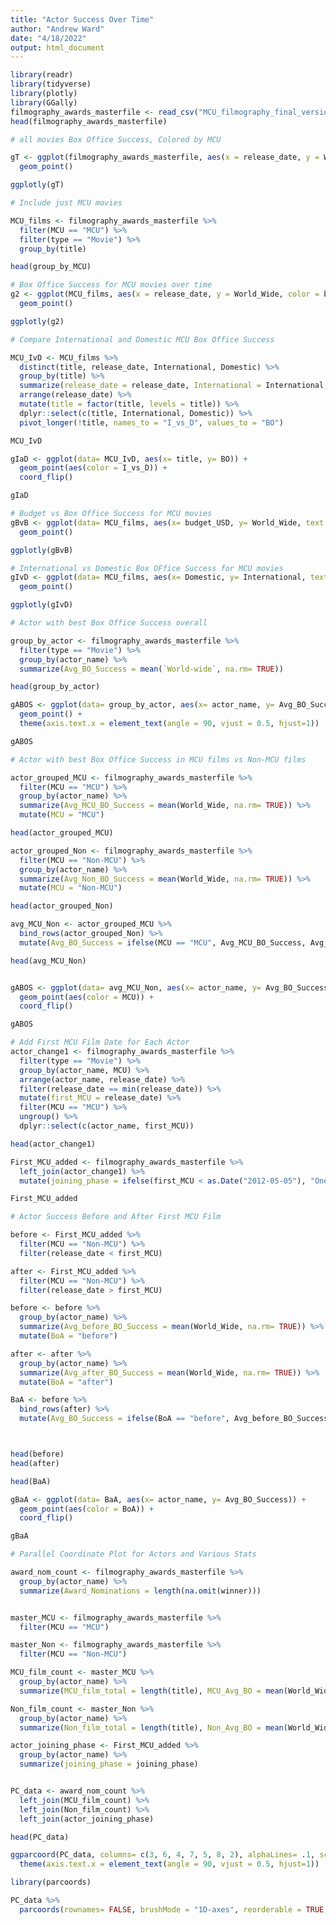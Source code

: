 ```yaml
---
title: "Actor Success Over Time"
author: "Andrew Ward"
date: "4/18/2022"
output: html_document
---
```


```r
library(readr)
library(tidyverse)
library(plotly)
library(GGally)
filmography_awards_masterfile <- read_csv("MCU_filmography_final_version.csv")
head(filmography_awards_masterfile)

```


```r
# all movies Box Office Success, Colored by MCU

gT <- ggplot(filmography_awards_masterfile, aes(x = release_date, y = World_Wide, color = MCU, text = title)) +
  geom_point()

ggplotly(gT)

```








```r
# Include just MCU movies

MCU_films <- filmography_awards_masterfile %>%
  filter(MCU == "MCU") %>%
  filter(type == "Movie") %>%
  group_by(title)

head(group_by_MCU)

```

```r
# Box Office Success for MCU movies over time
g2 <- ggplot(MCU_films, aes(x = release_date, y = World_Wide, color = budget_USD, text = actor_name)) +
  geom_point()

ggplotly(g2)

```


```r
# Compare International and Domestic MCU Box Office Success

MCU_IvD <- MCU_films %>%
  distinct(title, release_date, International, Domestic) %>%
  group_by(title) %>%
  summarize(release_date = release_date, International = International, Domestic = Domestic) %>%
  arrange(release_date) %>%
  mutate(title = factor(title, levels = title)) %>%
  dplyr::select(c(title, International, Domestic)) %>%
  pivot_longer(!title, names_to = "I_vs_D", values_to = "BO")

MCU_IvD

gIaD <- ggplot(data= MCU_IvD, aes(x= title, y= BO)) +
  geom_point(aes(color = I_vs_D)) +
  coord_flip()

gIaD

```

```r
# Budget vs Box Office Success for MCU movies
gBvB <- ggplot(data= MCU_films, aes(x= budget_USD, y= World_Wide, text = title)) +
  geom_point()

ggplotly(gBvB)

```



```r
# International vs Domestic Box OFfice Success for MCU movies
gIvD <- ggplot(data= MCU_films, aes(x= Domestic, y= International, text= title)) +
  geom_point()

ggplotly(gIvD)

```



```r
# Actor with best Box Office Success overall

group_by_actor <- filmography_awards_masterfile %>%
  filter(type == "Movie") %>%
  group_by(actor_name) %>%
  summarize(Avg_BO_Success = mean(`World-wide`, na.rm= TRUE))

head(group_by_actor)

gABOS <- ggplot(data= group_by_actor, aes(x= actor_name, y= Avg_BO_Success)) +
  geom_point() +
  theme(axis.text.x = element_text(angle = 90, vjust = 0.5, hjust=1))

gABOS

```

```r
# Actor with best Box Office Success in MCU films vs Non-MCU films

actor_grouped_MCU <- filmography_awards_masterfile %>%
  filter(MCU == "MCU") %>%
  group_by(actor_name) %>%
  summarize(Avg_MCU_BO_Success = mean(World_Wide, na.rm= TRUE)) %>%
  mutate(MCU = "MCU")

head(actor_grouped_MCU)

actor_grouped_Non <- filmography_awards_masterfile %>%
  filter(MCU == "Non-MCU") %>%
  group_by(actor_name) %>%
  summarize(Avg_Non_BO_Success = mean(World_Wide, na.rm= TRUE)) %>%
  mutate(MCU = "Non-MCU")

head(actor_grouped_Non)

avg_MCU_Non <- actor_grouped_MCU %>%
  bind_rows(actor_grouped_Non) %>%
  mutate(Avg_BO_Success = ifelse(MCU == "MCU", Avg_MCU_BO_Success, Avg_Non_BO_Success))

head(avg_MCU_Non)


gABOS <- ggplot(data= avg_MCU_Non, aes(x= actor_name, y= Avg_BO_Success)) +
  geom_point(aes(color = MCU)) +
  coord_flip()

gABOS


```


```r
# Add First MCU Film Date for Each Actor
actor_change1 <- filmography_awards_masterfile %>%
  filter(type == "Movie") %>%
  group_by(actor_name, MCU) %>%
  arrange(actor_name, release_date) %>%
  filter(release_date == min(release_date)) %>%
  mutate(first_MCU = release_date) %>%
  filter(MCU == "MCU") %>%
  ungroup() %>%
  dplyr::select(c(actor_name, first_MCU))

head(actor_change1)

First_MCU_added <- filmography_awards_masterfile %>%
  left_join(actor_change1) %>%
  mutate(joining_phase = ifelse(first_MCU < as.Date("2012-05-05"), "One", ifelse(first_MCU < as.Date("2015-07-18"), "Two", ifelse(first_MCU < as.Date("2019-07-03"), "Three", "Four"))))

First_MCU_added


```


```r
# Actor Success Before and After First MCU Film

before <- First_MCU_added %>%
  filter(MCU == "Non-MCU") %>%
  filter(release_date < first_MCU)

after <- First_MCU_added %>%
  filter(MCU == "Non-MCU") %>%
  filter(release_date > first_MCU)

before <- before %>%
  group_by(actor_name) %>%
  summarize(Avg_before_BO_Success = mean(World_Wide, na.rm= TRUE)) %>%
  mutate(BoA = "before")

after <- after %>%
  group_by(actor_name) %>%
  summarize(Avg_after_BO_Success = mean(World_Wide, na.rm= TRUE)) %>%
  mutate(BoA = "after")

BaA <- before %>%
  bind_rows(after) %>%
  mutate(Avg_BO_Success = ifelse(BoA == "before", Avg_before_BO_Success, Avg_after_BO_Success))



head(before)
head(after)

head(BaA)

gBaA <- ggplot(data= BaA, aes(x= actor_name, y= Avg_BO_Success)) +
  geom_point(aes(color = BoA)) +
  coord_flip()

gBaA

```


```r
# Parallel Coordinate Plot for Actors and Various Stats

award_nom_count <- filmography_awards_masterfile %>%
  group_by(actor_name) %>%
  summarize(Award_Nominations = length(na.omit(winner)))


master_MCU <- filmography_awards_masterfile %>%
  filter(MCU == "MCU")

master_Non <- filmography_awards_masterfile %>%
  filter(MCU == "Non-MCU")

MCU_film_count <- master_MCU %>%
  group_by(actor_name) %>%
  summarize(MCU_film_total = length(title), MCU_Avg_BO = mean(World_Wide, na.rm= TRUE), MCU_Avg_Budget = mean(budget_USD, na.rm= TRUE))

Non_film_count <- master_Non %>%
  group_by(actor_name) %>%
  summarize(Non_film_total = length(title), Non_Avg_BO = mean(World_Wide, na.rm= TRUE), Non_Avg_Budget = mean(budget_USD, na.rm= TRUE))

actor_joining_phase <- First_MCU_added %>%
  group_by(actor_name) %>%
  summarize(joining_phase = joining_phase)


PC_data <- award_nom_count %>%
  left_join(MCU_film_count) %>%
  left_join(Non_film_count) %>%
  left_join(actor_joining_phase)

head(PC_data)

ggparcoord(PC_data, columns= c(3, 6, 4, 7, 5, 8, 2), alphaLines= .1, scale= "uniminmax", groupColumn= 9)  +
  theme(axis.text.x = element_text(angle = 90, vjust = 0.5, hjust=1))

```


```r
library(parcoords)

PC_data %>%
  parcoords(rownames= FALSE, brushMode = "1D-axes", reorderable = TRUE, queue = TRUE, alpha= .5, color= list(colorBy = "joining_phase", colorScale= "scaleOrdinal", colorScheme= "schemeCategory10"), withD3 = TRUE)


```



















